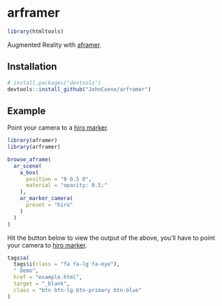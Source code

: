 # arframer

```r
library(htmltools)
```

Augmented Reality with [aframer](http://aframer.john-coene.com).

## Installation

```r
# install.packages("devtools")
devtools::install_github("JohnCoene/arframer")
```

## Example

Point your camera to a [hiro marker](https://github.com/jeromeetienne/AR.js/blob/master/data/images/HIRO.jpg).

```r
library(aframer)
library(arframer)

browse_aframe(
  ar_scene(
    a_box(
      position = "0 0.5 0",
      material = "opacity: 0.5;"
    ),
    ar_marker_camera(
      preset = "hiro"
    )
  )
)
```

Hit the button below to view the output of the above, you'll have to point your camera to [hiro marker](https://github.com/jeromeetienne/AR.js/blob/master/data/images/HIRO.jpg).

```r
tags$a(
  tags$i(class = "fa fa-lg fa-eye"),
  " Demo",
  href = "example.html",
  target = "_blank",
  class = "btn btn-lg btn-primary btn-blue"
)
```
